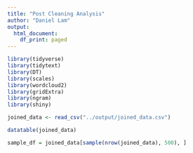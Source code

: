 ```yaml
---
title: "Post Cleaning Analysis"
author: "Daniel Lam"
output:
  html_document:
    df_print: paged
---
```


```r

library(tidyverse)
library(tidytext)
library(DT)
library(scales)
library(wordcloud2)
library(gridExtra)
library(ngram)
library(shiny) 
```


```r
joined_data <- read_csv("../output/joined_data.csv")
```
```r
datatable(joined_data)
```

```r
sample_df = joined_data[sample(nrow(joined_data), 500), ]
```




















